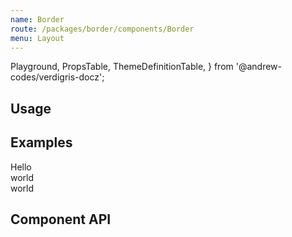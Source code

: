 ```yaml
---
name: Border
route: /packages/border/components/Border
menu: Layout
---
```


  Playground,
  PropsTable,
  ThemeDefinitionTable,
} from '@andrew-codes/verdigris-docz';

## Usage

## Examples

<Playground data-test="examples">
  <SpacedGroup direction="column">
    <Border color="#000">
      <div>Hello</div>
    </Border>
    <Border color="blue">
      <div>world</div>
    </Border>
    <Border color="rgba(0,0,0,0.5)">
      <div>world</div>
    </Border>
  </SpacedGroup>
</Playground>

## Component API

<PropsTable of={Border} />
